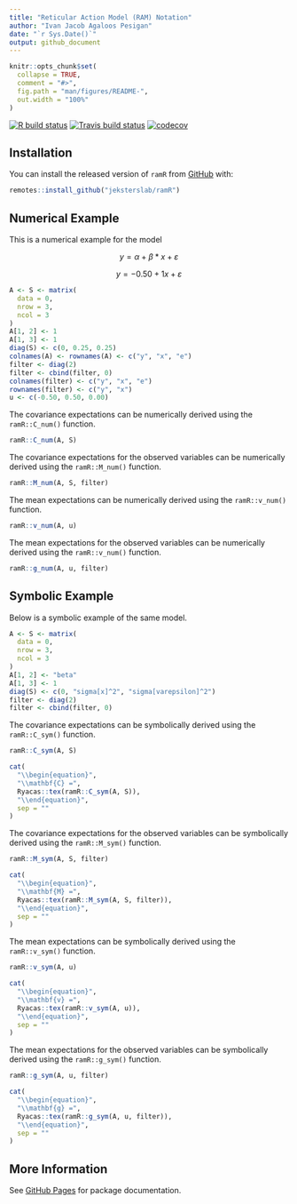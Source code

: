 ```yaml
---
title: "Reticular Action Model (RAM) Notation"
author: "Ivan Jacob Agaloos Pesigan"
date: "`r Sys.Date()`"
output: github_document
---
```


<!-- README.md is generated from README.Rmd. Please edit that file -->

```r
knitr::opts_chunk$set(
  collapse = TRUE,
  comment = "#>",
  fig.path = "man/figures/README-",
  out.width = "100%"
)
```

<!-- badges: start -->
[![R build status](https://github.com/jeksterslab/ramR/workflows/R-CMD-check/badge.svg?branch=master)](https://github.com/jeksterslab/ramR/actions?workflow=R-CMD-check)
[![Travis build status](https://travis-ci.com/jeksterslab/ramR.svg?branch=master)](https://travis-ci.com/jeksterslab/ramR)
[![codecov](https://codecov.io/github/jeksterslab/ramR/branch/master/graphs/badge.svg)](https://codecov.io/github/jeksterslab/ramR) 
<!-- badges: end -->

## Installation

You can install the released version of `ramR` from [GitHub](https://github.com/jeksterslab/ramR) with:

```r
remotes::install_github("jeksterslab/ramR")
```

## Numerical Example

This is a numerical example for the model

$$y = \alpha + \beta * x + \varepsilon$$

$$y = -0.50 + 1 x + \varepsilon$$

```r
A <- S <- matrix(
  data = 0,
  nrow = 3,
  ncol = 3
)
A[1, 2] <- 1
A[1, 3] <- 1
diag(S) <- c(0, 0.25, 0.25)
colnames(A) <- rownames(A) <- c("y", "x", "e")
filter <- diag(2)
filter <- cbind(filter, 0)
colnames(filter) <- c("y", "x", "e")
rownames(filter) <- c("y", "x")
u <- c(-0.50, 0.50, 0.00)
```

The covariance expectations
can be numerically derived using the `ramR::C_num()` function.

```r
ramR::C_num(A, S)
```

The covariance expectations for the observed variables
can be numerically derived using the `ramR::M_num()` function.

```r
ramR::M_num(A, S, filter)
```

The mean expectations
can be numerically derived using the `ramR::v_num()` function.

```r
ramR::v_num(A, u)
```

The mean expectations for the observed variables
can be numerically derived using the `ramR::v_num()` function.

```r
ramR::g_num(A, u, filter)
```

## Symbolic Example

Below is a symbolic example of the same model.

```r
A <- S <- matrix(
  data = 0,
  nrow = 3,
  ncol = 3
)
A[1, 2] <- "beta"
A[1, 3] <- 1
diag(S) <- c(0, "sigma[x]^2", "sigma[varepsilon]^2")
filter <- diag(2)
filter <- cbind(filter, 0)
```

The covariance expectations
can be symbolically derived using the `ramR::C_sym()` function.

```r
ramR::C_sym(A, S)
```

```r
cat(
  "\\begin{equation}",
  "\\mathbf{C} =",
  Ryacas::tex(ramR::C_sym(A, S)),
  "\\end{equation}",
  sep = ""
)
```

The covariance expectations for the observed variables
can be symbolically derived using the `ramR::M_sym()` function.

```r
ramR::M_sym(A, S, filter)
```

```r
cat(
  "\\begin{equation}",
  "\\mathbf{M} =",
  Ryacas::tex(ramR::M_sym(A, S, filter)),
  "\\end{equation}",
  sep = ""
)
```

The mean expectations
can be symbolically derived using the `ramR::v_sym()` function.

```r
ramR::v_sym(A, u)
```

```r
cat(
  "\\begin{equation}",
  "\\mathbf{v} =",
  Ryacas::tex(ramR::v_sym(A, u)),
  "\\end{equation}",
  sep = ""
)
```

The mean expectations for the observed variables
can be symbolically derived using the `ramR::g_sym()` function.

```r
ramR::g_sym(A, u, filter)
```

```r
cat(
  "\\begin{equation}",
  "\\mathbf{g} =",
  Ryacas::tex(ramR::g_sym(A, u, filter)),
  "\\end{equation}",
  sep = ""
)
```

## More Information

See [GitHub Pages](https://jeksterslab.github.io/ramR/index.html)
for package documentation.
